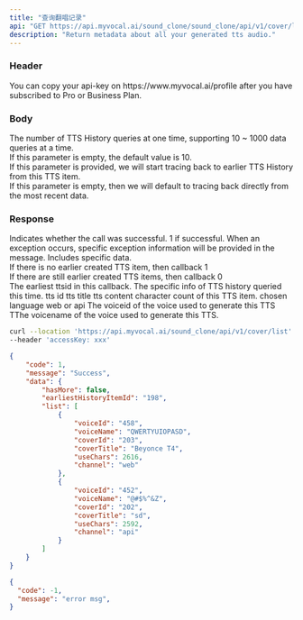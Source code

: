 ```yaml
---
title: "查询翻唱记录"
api: "GET https://api.myvocal.ai/sound_clone/sound_clone/api/v1/cover/list"
description: "Return metadata about all your generated tts audio."
---
```

### Header
<ParamField header="accessKey"   type="string" required>
  You can copy your api-key on https://www.myvocal.ai/profile after you have subscribed to Pro or Business Plan.
</ParamField>

### Body
<ParamField body="limit" type="number" default="10">
<div>The number of TTS History queries at one time, supporting 10 ~ 1000 data queries at a time.</div>
<div>If this parameter is empty, the default value is 10.</div>
</ParamField>
<ParamField body="startBeforeCoverId" type="string">
<div>If this parameter is provided, we will start tracing back to earlier TTS History from this TTS item.</div>
<div>If this parameter is empty, then we will default to tracing back directly from the most recent data.</div>
</ParamField>

### Response
<ResponseField name="code" type="number" required>
  Indicates whether the call was successful. 1 if successful.
</ResponseField>

<ResponseField name="message" type="string" >
  When an exception occurs, specific exception information will be provided in the message.
</ResponseField>

<ResponseField name="data" type="object" >
Includes specific data.
    <Expandable title="Toggle object">
      <ResponseField name="hasMore" type="boolean" >
                <div>If there is no earlier created TTS item, then callback 1</div>
                <div>If there are still earlier created TTS items, then callback 0</div>
            </ResponseField>
      <ResponseField name="earliestHistoryItemId" type="String" >
                The earliest ttsid in this callback.
        </ResponseField>
        <ResponseField name="list" type="list">
                The specific info of TTS history queried this time.
            <Expandable title="Toggle object">
            <ResponseField name="id" type="string" >
                tts id
            </ResponseField>
            <ResponseField name="title" type="string" >
                tts title
            </ResponseField>
            <ResponseField name="text" type="string" >
            tts content
            </ResponseField>
            <ResponseField name="useChars" type="number" >
            character count of this TTS item.
            </ResponseField>
            <ResponseField name="language" type="string" >
            chosen language
            </ResponseField>
            <ResponseField name="channel" type="string" >
            web or api
            </ResponseField>
            <ResponseField name="voiceId" type="string" >
                The voiceid of the voice used to generate this TTS
            </ResponseField>
            <ResponseField name="voiceName" type="string" >
                TThe voicename of the voice used to generate this TTS.
            </ResponseField>
            </Expandable>
        </ResponseField>
    </Expandable>
</ResponseField>

<RequestExample>

```bash Example Request
curl --location 'https://api.myvocal.ai/sound_clone/api/v1/cover/list' \
--header 'accessKey: xxx'
```
</RequestExample>

<ResponseExample>

```json  200（success）
{
    "code": 1,
    "message": "Success",
    "data": {
        "hasMore": false,
        "earliestHistoryItemId": "198",
        "list": [
            {
                "voiceId": "458",
                "voiceName": "QWERTYUIOPASD",
                "coverId": "203",
                "coverTitle": "Beyonce T4",
                "useChars": 2616,
                "channel": "web"
            },
            {
                "voiceId": "452",
                "voiceName": "@#$%^&Z",
                "coverId": "202",
                "coverTitle": "sd",
                "useChars": 2592,
                "channel": "api"
            }
        ]
    }
}
```
```json  200（fail）
{
  "code": -1,
  "message": "error msg",
}
```

</ResponseExample>
